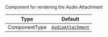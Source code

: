 Component for rendering the Audio Attachment

| Type          | Default                                                             |
| ------------- | ------------------------------------------------------------------- |
| ComponentType | [`AudioAttachment`](../../../../ui-components/audio_attachment.mdx) |
